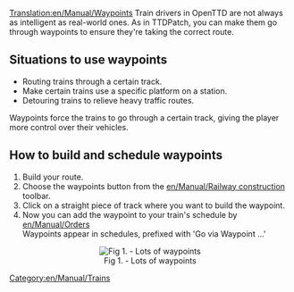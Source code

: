 [[Translation:en/Manual/Waypoints]]
Train drivers in OpenTTD are not always as intelligent as real-world ones. As in TTDPatch, you can make them go through waypoints to ensure they're taking the correct route.
== Situations to use waypoints ==

* Routing trains through a certain track.
* Make certain trains use a specific platform on a station.
* Detouring trains to relieve heavy traffic routes.

Waypoints force the trains to go through a certain track, giving the player more control over their vehicles.

== How to build and schedule waypoints ==

# Build your route.
# Choose the waypoints button from the [[en/Manual/Railway construction]] toolbar.
# Click on a straight piece of track where you want to build the waypoint.
# Now you can add the waypoint to your train's schedule by [[en/Manual/Orders]]<br>Waypoints appear in schedules, prefixed with 'Go via Waypoint ...'


<center>[[File:en/Manual/Checkpoints.png|center|frame|Fig 1. - Lots of waypoints]]</center>

[[Category:en/Manual/Trains]]